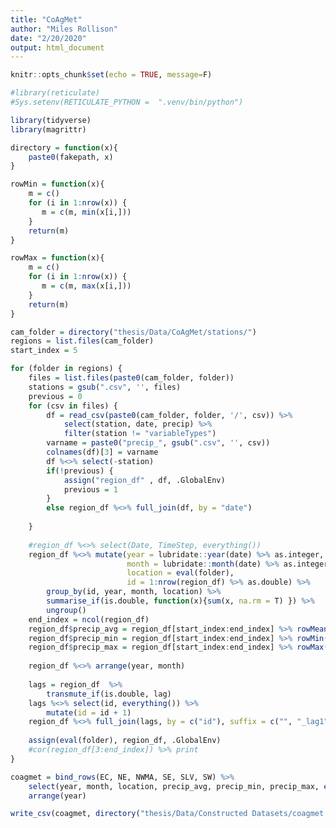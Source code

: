 ```yaml
---
title: "CoAgMet"
author: "Miles Rollison"
date: "2/20/2020"
output: html_document
---
```


```r
knitr::opts_chunk$set(echo = TRUE, message=F)

#library(reticulate)
#Sys.setenv(RETICULATE_PYTHON =  ".venv/bin/python")

library(tidyverse)
library(magrittr)

directory = function(x){
    paste0(fakepath, x)
}
```

```r
rowMin = function(x){
    m = c()
    for (i in 1:nrow(x)) {
       m = c(m, min(x[i,]))
    }
    return(m)
}

rowMax = function(x){
    m = c()
    for (i in 1:nrow(x)) {
       m = c(m, max(x[i,]))
    }
    return(m)
}
```

```r
cam_folder = directory("thesis/Data/CoAgMet/stations/")
regions = list.files(cam_folder)
start_index = 5

for (folder in regions) {
    files = list.files(paste0(cam_folder, folder))
    stations = gsub(".csv", '', files)
    previous = 0
    for (csv in files) {
        df = read_csv(paste0(cam_folder, folder, '/', csv)) %>%
            select(station, date, precip) %>% 
            filter(station != "variableTypes")
        varname = paste0("precip_", gsub(".csv", '', csv))
        colnames(df)[3] = varname
        df %<>% select(-station)
        if(!previous) {
            assign("region_df" , df, .GlobalEnv)
            previous = 1
        }
        else region_df %<>% full_join(df, by = "date") 
       
    }
    
    #region_df %<>% select(Date, TimeStep, everything())
    region_df %<>% mutate(year = lubridate::year(date) %>% as.integer,
                          month = lubridate::month(date) %>% as.integer,
                          location = eval(folder),
                          id = 1:nrow(region_df) %>% as.double) %>%
        group_by(id, year, month, location) %>%
        summarise_if(is.double, function(x){sum(x, na.rm = T) }) %>% 
        ungroup()
    end_index = ncol(region_df)
    region_df$precip_avg = region_df[start_index:end_index] %>% rowMeans( na.rm = T)
    region_df$precip_min = region_df[start_index:end_index] %>% rowMin()
    region_df$precip_max = region_df[start_index:end_index] %>% rowMax()
    
    region_df %<>% arrange(year, month)
    
    lags = region_df  %>%
        transmute_if(is.double, lag)
    lags %<>% select(id, everything()) %>%
        mutate(id = id + 1)
    region_df %<>% full_join(lags, by = c("id"), suffix = c("", "_lag1")) 
    
    assign(eval(folder), region_df, .GlobalEnv)
    #cor(region_df[3:end_index]) %>% print
}
```

```r
coagmet = bind_rows(EC, NE, NWMA, SE, SLV, SW) %>% 
    select(year, month, location, precip_avg, precip_min, precip_max, everything()) %>% 
    arrange(year)

write_csv(coagmet, directory("thesis/Data/Constructed Datasets/coagmet.csv"))
```

```r

```

```r

```
